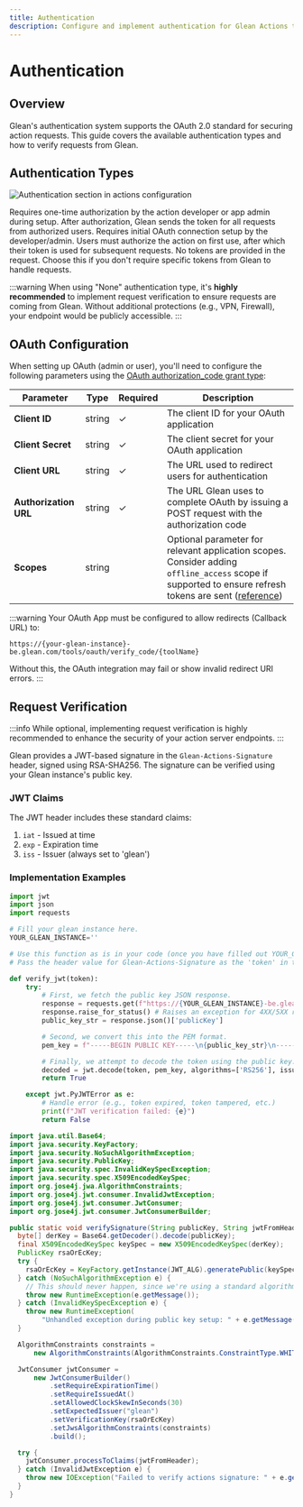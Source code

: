 ```yaml
---
title: Authentication
description: Configure and implement authentication for Glean Actions to ensure secure integrations
---
```



# Authentication

## Overview

Glean's authentication system supports the OAuth 2.0 standard for securing action requests. This guide covers the available authentication types and how to verify requests from Glean.

## Authentication Types

![Authentication section in actions configuration](./images/actions_auth_section.png)

<CardGroup cols={3}>
  <Card title="OAuth Admin" icon="UserCheck">
    Requires one-time authorization by the action developer or app admin during
    setup. After authorization, Glean sends the token for all requests from
    authorized users.
  </Card>

  <Card title="OAuth User" icon="Users">
    Requires initial OAuth connection setup by the developer/admin. Users must authorize the action on first use, after which their token is used for subsequent requests.
  </Card>
  
  <Card title="None" icon="Slash">
    No tokens are provided in the request. Choose this if you don't require specific tokens from Glean to handle requests.
  </Card>
</CardGroup>

:::warning
When using "None" authentication type, it's **highly recommended** to implement request verification to ensure requests are coming from Glean. Without additional protections (e.g., VPN, Firewall), your endpoint would be publicly accessible.
:::

## OAuth Configuration

When setting up OAuth (admin or user), you'll need to configure the following parameters using the [OAuth authorization_code grant type](https://oauth.net/2/grant-types/authorization-code/):

| Parameter | Type | Required | Description |
|-----------|------|----------|-------------|
| **Client ID** | string | ✓ | The client ID for your OAuth application |
| **Client Secret** | string | ✓ | The client secret for your OAuth application |
| **Client URL** | string | ✓ | The URL used to redirect users for authentication |
| **Authorization URL** | string | ✓ | The URL Glean uses to complete OAuth by issuing a POST request with the authorization code |
| **Scopes** | string | | Optional parameter for relevant application scopes. Consider adding `offline_access` scope if supported to ensure refresh tokens are sent ([reference](https://openid.net/specs/openid-connect-core-1_0.html#OfflineAccess)) |

:::warning
Your OAuth App must be configured to allow redirects (Callback URL) to:

```
https://{your-glean-instance}-be.glean.com/tools/oauth/verify_code/{toolName}
```

Without this, the OAuth integration may fail or show invalid redirect URI errors.
:::

## Request Verification

:::info
While optional, implementing request verification is highly recommended to enhance the security of your action server endpoints.
:::

Glean provides a JWT-based signature in the `Glean-Actions-Signature` header, signed using RSA-SHA256. The signature can be verified using your Glean instance's public key.

### JWT Claims

The JWT header includes these standard claims:

1. `iat` - Issued at time
2. `exp` - Expiration time
3. `iss` - Issuer (always set to 'glean')

### Implementation Examples

<Tabs>
  <TabItem value="python" label="Python" default>

```python
import jwt
import json
import requests

# Fill your glean instance here.
YOUR_GLEAN_INSTANCE=''

# Use this function as is in your code (once you have filled out YOUR_GLEAN_INSTANCE).
# Pass the header value for Glean-Actions-Signature as the 'token' in this function.

def verify_jwt(token):
    try:
        # First, we fetch the public key JSON response.
        response = requests.get(f"https://{YOUR_GLEAN_INSTANCE}-be.glean.com/api/tools/v1/verification_key")
        response.raise_for_status() # Raises an exception for 4XX/5XX responses
        public_key_str = response.json()['publicKey']

        # Second, we convert this into the PEM format.
        pem_key = f"-----BEGIN PUBLIC KEY-----\n{public_key_str}\n-----END PUBLIC KEY-----"

        # Finally, we attempt to decode the token using the public key.
        decoded = jwt.decode(token, pem_key, algorithms=['RS256'], issuer='glean')
        return True

    except jwt.PyJWTError as e:
        # Handle error (e.g., token expired, token tampered, etc.)
        print(f"JWT verification failed: {e}")
        return False
```

  </TabItem>
  <TabItem value="java" label="Java">

```java
import java.util.Base64;
import java.security.KeyFactory;
import java.security.NoSuchAlgorithmException;
import java.security.PublicKey;
import java.security.spec.InvalidKeySpecException;
import java.security.spec.X509EncodedKeySpec;
import org.jose4j.jwa.AlgorithmConstraints;
import org.jose4j.jwt.consumer.InvalidJwtException;
import org.jose4j.jwt.consumer.JwtConsumer;
import org.jose4j.jwt.consumer.JwtConsumerBuilder;

public static void verifySignature(String publicKey, String jwtFromHeader) throws IOException {
  byte[] derKey = Base64.getDecoder().decode(publicKey);
  final X509EncodedKeySpec keySpec = new X509EncodedKeySpec(derKey);
  PublicKey rsaOrEcKey;
  try {
    rsaOrEcKey = KeyFactory.getInstance(JWT_ALG).generatePublic(keySpec);
  } catch (NoSuchAlgorithmException e) {
    // This should never happen, since we're using a standard algorithm.
    throw new RuntimeException(e.getMessage());
  } catch (InvalidKeySpecException e) {
    throw new RuntimeException(
        "Unhandled exception during public key setup: " + e.getMessage());
  }

  AlgorithmConstraints constraints =
      new AlgorithmConstraints(AlgorithmConstraints.ConstraintType.WHITELIST, "RS256");

  JwtConsumer jwtConsumer =
      new JwtConsumerBuilder()
          .setRequireExpirationTime()
          .setRequireIssuedAt()
          .setAllowedClockSkewInSeconds(30)
          .setExpectedIssuer("glean")
          .setVerificationKey(rsaOrEcKey)
          .setJwsAlgorithmConstraints(constraints)
          .build();

  try {
    jwtConsumer.processToClaims(jwtFromHeader);
  } catch (InvalidJwtException e) {
    throw new IOException("Failed to verify actions signature: " + e.getMessage());
  }
}
```

  </TabItem>
</Tabs> 